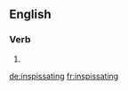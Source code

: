 ==English==

===Verb===
{{head|en|present participle}}

# {{present participle of|inspissate|lang=en}}

[[de:inspissating]]
[[fr:inspissating]]